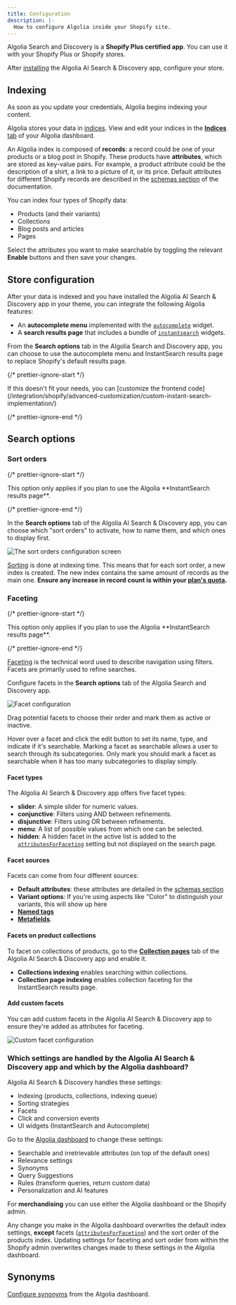 ```yaml
---
title: Configuration
description: |-
  How to configure Algolia inside your Shopify site.
---
```


Algolia Search and Discovery is a **Shopify Plus certified app**.
You can use it with your Shopify Plus or Shopify stores.

After [installing](/integration/shopify/getting-started/quick-start/) the Algolia AI Search & Discovery app, configure your store.

## Indexing

As soon as you update your credentials, Algolia begins indexing your content.

Algolia stores your data in [indices](/integration/shopify/sending-and-managing-data/introduction-to-shopify-indexing/). View and edit your indices in the [**Indices** tab](https://dashboard.algolia.com/explorer) of your Algolia dashboard.

An Algolia index is composed of **records**: a record could be one of your products or a blog post in Shopify. These products have **attributes**, which are stored as key-value pairs. For example, a product attribute could be the description of a shirt, a link to a picture of it, or its price. Default attributes for different Shopify records are described in the [schemas section](/integration/shopify/sending-and-managing-data/schemas/) of the documentation.

You can index four types of Shopify data:

- Products (and their variants)
- Collections
- Blog posts and articles
- Pages

Select the attributes you want to make searchable by toggling the relevant **Enable** buttons and then save your changes.

## Store configuration

After your data is indexed and you have installed the Algolia AI Search & Discovery app in your theme, you can integrate the following Algolia features:

- An **autocomplete menu** implemented with the [`autocomplete`](/api-reference/widgets/autocomplete/js/) widget.
- A **search results page** that includes a bundle of [`instantsearch`](/api-reference/widgets/instantsearch/js/) widgets.

From the **Search options** tab in the Algolia Search and Discovery app, you can choose to use the autocomplete menu and InstantSearch results page to replace Shopify's default results page.

{/* prettier-ignore-start */}

<Note>
  If this doesn't fit your needs, you can [customize the frontend code](/integration/shopify/advanced-customization/custom-instant-search-implementation/)
</Note>

{/* prettier-ignore-end */}

## Search options

### Sort orders

{/* prettier-ignore-start */}

<Note>
  This option only applies if you plan to use the Algolia **InstantSearch results page**.
</Note>

{/* prettier-ignore-end */}

In the **Search options** tab of the Algolia AI Search & Discovery app, you can choose which "sort orders" to activate, how to name them, and which ones to display first.

![The sort orders configuration screen](/doc/assets/images/integrations/shopify/getting-started/9-configuration-sort-orders-a6d4d71c.jpeg)

[Sorting](/guides/managing-results/refine-results/sorting/) is done at indexing time. This means that for each sort order, a new index is created. The new index contains the same amount of records as the main one.
**Ensure any increase in record count is within your [plan's quota](https://www.algolia.com/pricing/).**

### Faceting

{/* prettier-ignore-start */}

<Note>
  This option only applies if you plan to use the Algolia **InstantSearch results page**.
</Note>

{/* prettier-ignore-end */}

[Faceting](/guides/managing-results/refine-results/faceting/) is the technical word used to describe navigation using filters. Facets are primarily used to refine searches.

Configure facets in the **Search options** tab of the Algolia Search and Discovery app.

![Facet configuration](/doc/assets/images/integrations/shopify/getting-started/10-configuration-facets-85360f77.jpeg)

Drag potential facets to choose their order and mark them as active or inactive.

Hover over a facet and click the edit button to set its name, type, and indicate if it's searchable. Marking a facet as searchable allows a user to search through its subcategories. Only mark you should mark a facet as searchable when it has too many subcategories to display simply.

#### Facet types

The Algolia AI Search & Discovery app offers five facet types:

- **slider**: A simple slider for numeric values.
- **conjunctive**: Filters using AND between refinements.
- **disjunctive**: Filters using OR between refinements.
- **menu**: A list of possible values from which one can be selected.
- **hidden**: A hidden facet in the active list is added to the [`attributesForFaceting`](/api-reference/api-parameters/attributesForFaceting/) setting but not displayed on the search page.

#### Facet sources

Facets can come from four different sources:

- **Default attributes**: these attributes are detailed in the [schemas section](/integration/shopify/sending-and-managing-data/schemas/)
- **Variant options**: If you're using aspects like "Color" to distinguish your variants, this will show up here
- **[Named tags](/integration/shopify/sending-and-managing-data/named-tags/)**
- **[Metafields](/integration/shopify/sending-and-managing-data/metafields/)**.

#### Facets on product collections

To facet on collections of products, go to the [**Collection pages**](/integration/shopify/advanced-customization/collection-search-page/) tab of the Algolia AI Search & Discovery app and enable it.

- **Collections indexing** enables searching within collections.
- **Collection page indexing** enables collection faceting for the InstantSearch results page.

#### Add custom facets

You can add custom facets in the Algolia AI Search & Discovery app to ensure they're added as attributes for faceting.

![Custom facet configuration](/doc/assets/images/integrations/shopify/getting-started/11-configuration-custom-facets-b1346284.jpeg)

### Which settings are handled by the Algolia AI Search & Discovery app and which by the Algolia dashboard?

Algolia AI Search & Discovery handles these settings:

- Indexing (products, collections, indexing queue)
- Sorting strategies
- Facets
- Click and conversion events
- UI widgets (InstantSearch and Autocomplete)

Go to the [Algolia dashboard](https://dashboard.algolia.com/dashboard) to change these settings:

- Searchable and irretrievable attributes (on top of the default ones)
- Relevance settings
- Synonyms
- Query Suggestions
- Rules (transform queries, return custom data)
- Personalization and AI features

For **merchandising** you can use either the Algolia dashboard or the Shopify admin.

Any change you make in the Algolia dashboard overwrites the default index settings,
**except** facets ([`attributesForFaceting`](/api-reference/api-parameters/attributesForFaceting/)) and the sort order of the products index.
Updating settings for faceting and sort order from within the Shopify admin overwrites changes made to these settings in the Algolia dashboard.

## Synonyms

[Configure synonyms](/guides/managing-results/optimize-search-results/adding-synonyms/) from the Algolia dashboard.
